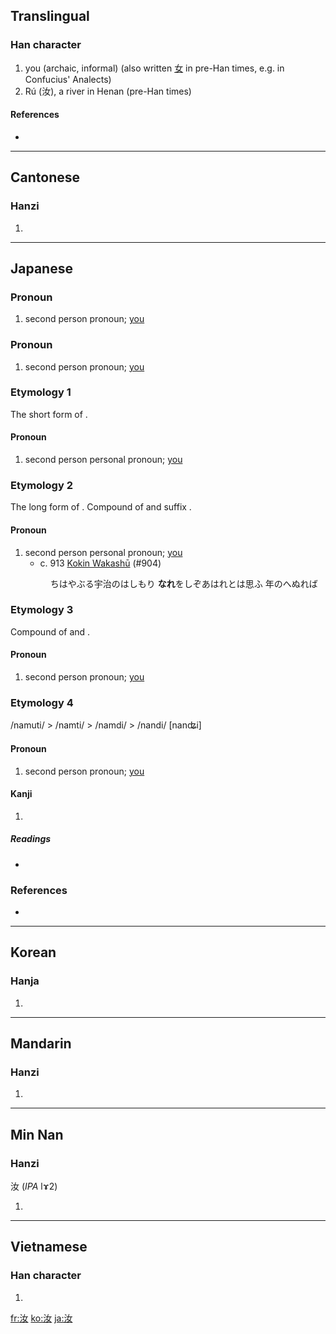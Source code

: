==Translingual==

===Han character===
{{Han char|rn=85|rad=水|as=03|sn=6|four=3414<sub>0</sub>|canj=水女 (EV)|ids=⿰[[氵]][[女]]}}

# you (archaic, informal) (also written [[女]] in pre-Han times, e.g. in Confucius' Analects)
# Rú (汝), a river in Henan (pre-Han times)

====References====
* {{Han ref|kx=0606.020|dkj=17138|dj=0999.110|hdz=31555.040|uh=6C5D|ud=27741|bh=A6BC|bd=42684}}

----

==Cantonese==

===Hanzi===
{{yue-hanzi|jyut=|y=yu5}}

# {{defn|Cantonese|sort=水03}}

----

==Japanese==

===Pronoun===
{{ja-pos|k|pronoun|hira=い|rom=i}}

# {{archaic}} second person pronoun; [[you]]

===Pronoun===
{{ja-pos|k|pronoun|hira=いまし|rom=imashi}}

# {{archaic}} second person pronoun; [[you]]

===Etymology 1===
The short form of {{term|汝|nare}}.

====Pronoun====
{{ja-pos|k|pronoun|hira=な|rom=na}}

# second person personal pronoun; [[you]]

===Etymology 2===
The long form of {{term|汝|nare}}. Compound of {{term|汝|na}} and suffix {{term|れ|re}}.

====Pronoun====
{{ja-pos|k|pronoun|hira=なれ|rom=nare}}

# second person personal pronoun; [[you]]
#* c. 913 [[w:Kokin Wakashū|Kokin Wakashū]] (#904)
#: ちはやぶる宇治のはしもり '''なれ'''をしぞあはれとは思ふ 年のへぬれば

===Etymology 3===
Compound of {{term|汝|na}} and {{term|貴|muchi}}.

====Pronoun====
{{ja-pos|k|pronoun|hira=なむち|rom=namuchi}}

# {{archaic}} second person pronoun; [[you]]

===Etymology 4===
/namuti/ > /namti/ > /namdi/ > /nandi/ [nanʥi]

====Pronoun====
{{ja-pos|k|pronoun|hira=なんじ|hhira=なんぢ|rom=nanji}}

# {{archaic}} second person pronoun; [[you]]

====Kanji====
{{ja-kanji|grade=|rs=水03}}

# {{defn|Japanese}}

=====Readings=====
* {{ja-readings|on=[[じょ]] (jo)|kun=[[なんじ]] (nanji)}}

===References===
* {{cite book
  | last = Saeki
  | first = Umetomo
  | title = Nihon Koten Bungaku Taikei 8: [[w:Kokin Wakashū|Kokin Wakashū]]
  | publisher = [[w:Iwanami Shoten Publishing|Iwanami Shoten]]
  | date = 1958
  | location = [[w:Tōkyō|Tōkyō]]
  | language = Japanese
  | id = ISBN 4-0006-0008-7
  }}

----

==Korean==

===Hanja===
{{ko-hanja|hangeul=여|eumhun=|rv=yeo|mr=yŏ|y=ye}}

# {{defn|Korean|sort=水03}}

----

==Mandarin==

===Hanzi===
{{cmn-hanzi|pin=[[rǔ]] ([[ru3]])|wg=ju<sup>3</sup>}}

# {{defn|Mandarin|sort=水03}}

----

==Min Nan==

===Hanzi===
汝 (''IPA'' lɤ2)

# {{context|Teochew}} {{defn|Min Nan}}

----

==Vietnamese==

===Han character===
{{vi-hantu|[[nhữ]], [[nhớ]], [[nhở]], [[nhởi]], [[nhứ]], [[nhử]], [[dử]], [[nhừ]], [[nở]]|rs=水03}}

# {{defn|Vietnamese|sort=水03}}

[[fr:汝]]
[[ko:汝]]
[[ja:汝]]